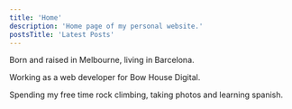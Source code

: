 ```yaml
---
title: 'Home'
description: 'Home page of my personal website.'
postsTitle: 'Latest Posts'
---
```


Born and raised in Melbourne, living in Barcelona.

Working as a web developer for Bow House Digital.

Spending my free time rock climbing, taking photos and learning spanish.
